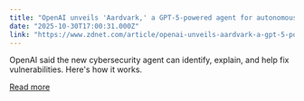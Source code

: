 ```yaml
---
title: "OpenAI unveils 'Aardvark,' a GPT-5-powered agent for autonomous cybersecurity research"
date: "2025-10-30T17:00:31.000Z"
link: "https://www.zdnet.com/article/openai-unveils-aardvark-a-gpt-5-powered-agent-for-autonomous-cybersecurity-research/"
---
```


OpenAI said the new cybersecurity agent can identify, explain, and help fix vulnerabilities. Here's how it works.

[Read more](https://www.zdnet.com/article/openai-unveils-aardvark-a-gpt-5-powered-agent-for-autonomous-cybersecurity-research/)
